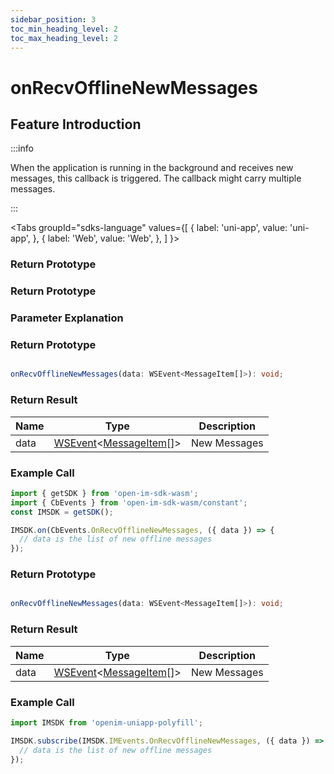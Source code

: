```yaml
---
sidebar_position: 3
toc_min_heading_level: 2
toc_max_heading_level: 2
---
```


# onRecvOfflineNewMessages

## Feature Introduction

:::info

When the application is running in the background and receives new messages, this callback is triggered. The callback might carry multiple messages.

:::

<Tabs
groupId="sdks-language"
values={[
{ label: 'uni-app', value: 'uni-app', },
{ label: 'Web', value: 'Web', },
]
}>

<TabItem value="Flutter">

### Return Prototype

</TabItem>

<TabItem value="iOS">

### Return Prototype

</TabItem>

<TabItem value="Android">

### Parameter Explanation

</TabItem>

<TabItem value="Web">

### Return Prototype

```ts showLineNumbers

onRecvOfflineNewMessages(data: WSEvent<MessageItem[]>): void;

```

### Return Result

| Name | Type                                                                                            | Description       |
| ---- | ------------------------------------------------------------------------------------------------ | ----------------- |
| data | [WSEvent](/class/response.mdx)<[MessageItem](/class/message/messageInfo.mdx)[]> | New Messages |

### Example Call

```js showLineNumbers
import { getSDK } from 'open-im-sdk-wasm';
import { CbEvents } from 'open-im-sdk-wasm/constant';
const IMSDK = getSDK();

IMSDK.on(CbEvents.OnRecvOfflineNewMessages, ({ data }) => {
  // data is the list of new offline messages
});
```

</TabItem>

<TabItem value="uni-app">

### Return Prototype

```ts showLineNumbers

onRecvOfflineNewMessages(data: WSEvent<MessageItem[]>): void;

```

### Return Result

| Name | Type                                                                                            | Description       |
| ---- | ------------------------------------------------------------------------------------------------ | ----------------- |
| data | [WSEvent](/class/response.mdx)<[MessageItem](/class/message/messageInfo.mdx)[]> | New Messages |

### Example Call

```js showLineNumbers
import IMSDK from 'openim-uniapp-polyfill';

IMSDK.subscribe(IMSDK.IMEvents.OnRecvOfflineNewMessages, ({ data }) => {
  // data is the list of new offline messages
});
```

</TabItem>

</Tabs>